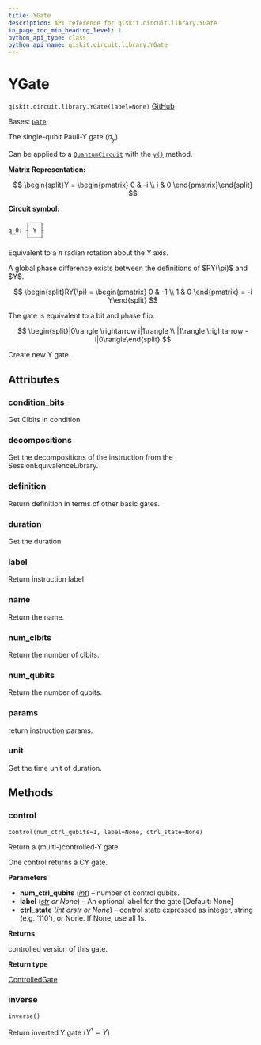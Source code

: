 ```yaml
---
title: YGate
description: API reference for qiskit.circuit.library.YGate
in_page_toc_min_heading_level: 1
python_api_type: class
python_api_name: qiskit.circuit.library.YGate
---
```


# YGate

<span id="qiskit.circuit.library.YGate" />

`qiskit.circuit.library.YGate(label=None)` [GitHub](https://github.com/qiskit/qiskit/tree/stable/0.25/qiskit/circuit/library/standard_gates/y.py "view source code")

Bases: [`Gate`](qiskit.circuit.Gate "qiskit.circuit.gate.Gate")

The single-qubit Pauli-Y gate ($\sigma_y$).

Can be applied to a [`QuantumCircuit`](qiskit.circuit.QuantumCircuit "qiskit.circuit.QuantumCircuit") with the [`y()`](qiskit.circuit.QuantumCircuit#y "qiskit.circuit.QuantumCircuit.y") method.

**Matrix Representation:**

$$
\begin{split}Y = \begin{pmatrix}
        0 & -i \\
        i & 0
    \end{pmatrix}\end{split}
$$

**Circuit symbol:**

```python
     ┌───┐
q_0: ┤ Y ├
     └───┘
```

Equivalent to a $\pi$ radian rotation about the Y axis.

<Admonition title="Note" type="note">
  A global phase difference exists between the definitions of $RY(\pi)$ and $Y$.

  $$
  \begin{split}RY(\pi) = \begin{pmatrix}
              0 & -1 \\
              1 & 0
            \end{pmatrix}
          = -i Y\end{split}
  $$
</Admonition>

The gate is equivalent to a bit and phase flip.

$$
\begin{split}|0\rangle \rightarrow i|1\rangle \\
|1\rangle \rightarrow -i|0\rangle\end{split}
$$

Create new Y gate.

## Attributes

<span id="qiskit.circuit.library.YGate.condition_bits" />

### condition\_bits

Get Clbits in condition.

<span id="qiskit.circuit.library.YGate.decompositions" />

### decompositions

Get the decompositions of the instruction from the SessionEquivalenceLibrary.

<span id="qiskit.circuit.library.YGate.definition" />

### definition

Return definition in terms of other basic gates.

<span id="qiskit.circuit.library.YGate.duration" />

### duration

Get the duration.

<span id="qiskit.circuit.library.YGate.label" />

### label

Return instruction label

<span id="qiskit.circuit.library.YGate.name" />

### name

Return the name.

<span id="qiskit.circuit.library.YGate.num_clbits" />

### num\_clbits

Return the number of clbits.

<span id="qiskit.circuit.library.YGate.num_qubits" />

### num\_qubits

Return the number of qubits.

<span id="qiskit.circuit.library.YGate.params" />

### params

return instruction params.

<span id="qiskit.circuit.library.YGate.unit" />

### unit

Get the time unit of duration.

## Methods

### control

<span id="qiskit.circuit.library.YGate.control" />

`control(num_ctrl_qubits=1, label=None, ctrl_state=None)`

Return a (multi-)controlled-Y gate.

One control returns a CY gate.

**Parameters**

*   **num\_ctrl\_qubits** ([*int*](https://docs.python.org/3/library/functions.html#int "(in Python v3.12)")) – number of control qubits.
*   **label** ([*str*](https://docs.python.org/3/library/stdtypes.html#str "(in Python v3.12)") *or None*) – An optional label for the gate \[Default: None]
*   **ctrl\_state** ([*int*](https://docs.python.org/3/library/functions.html#int "(in Python v3.12)")  *or*[*str*](https://docs.python.org/3/library/stdtypes.html#str "(in Python v3.12)") *or None*) – control state expressed as integer, string (e.g. ‘110’), or None. If None, use all 1s.

**Returns**

controlled version of this gate.

**Return type**

[ControlledGate](qiskit.circuit.ControlledGate "qiskit.circuit.ControlledGate")

### inverse

<span id="qiskit.circuit.library.YGate.inverse" />

`inverse()`

Return inverted Y gate ($Y^{\dagger} = Y$)

